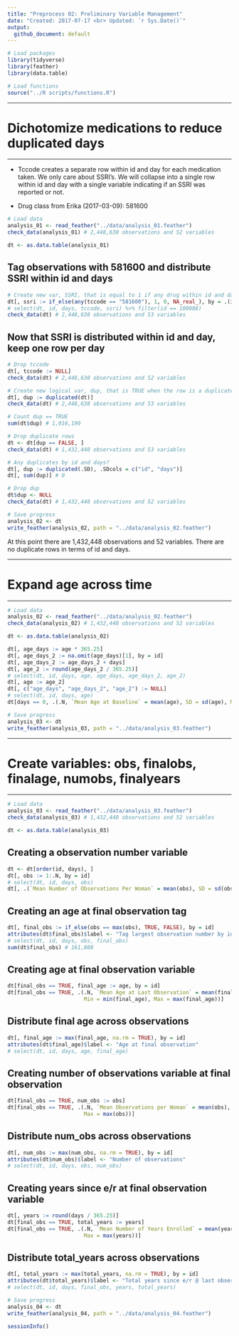 ```yaml
---
title: "Preprocess 02: Preliminary Variable Management"
date: "Created: 2017-07-17 <br> Updated: `r Sys.Date()`"
output: 
  github_document: default
---
```


```r
# Load packages
library(tidyverse)
library(feather)
library(data.table)

# Load functions
source("../R scripts/functions.R")
```

-------------------------------------------------------------------------------

# Dichotomize medications to reduce duplicated days

-------------------------------------------------------------------------------

* Tccode creates a separate row within id and day for each medication taken. We only care about SSRI's. We will collapse into a single row within id and day with a single variable indicating if an SSRI was reported or not.

* Drug class from Erika (2017-03-09): 581600

```r
# Load data
analysis_01 <- read_feather("../data/analysis_01.feather")
check_data(analysis_01) # 2,448,638 observations and 52 variables
```

```r
dt <- as.data.table(analysis_01)
```

## Tag observations with 581600 and distribute SSRI within id and days

```r
# Create new var, SSRI, that is equal to 1 if any drug within id and day is an SSRI
dt[, ssri := if_else(any(tccode == "581600"), 1, 0, NA_real_), by = .(id, days)]
# select(dt, id, days, tccode, ssri) %>% filter(id == 100088)
check_data(dt) # 2,448,638 observations and 53 variables
```

## Now that SSRI is distributed within id and day, keep one row per day 

```r
# Drop tccode
dt[, tccode := NULL]
check_data(dt) # 2,448,638 observations and 52 variables
```

```r
# Create new logical var, dup, that is TRUE when the row is a duplicate
dt[, dup := duplicated(dt)]
check_data(dt) # 2,448,638 observations and 53 variables
```

```r
# Count dup == TRUE
sum(dt$dup) # 1,016,190
```

```r
# Drop duplicate rows
dt <- dt[dup == FALSE, ]
check_data(dt) # 1,432,448 observations and 53 variables
```

```r
# Any duplicates by id and days?
dt[, dup := duplicated(.SD), .SDcols = c("id", "days")]
dt[, sum(dup)] # 0
```

```r
# Drop dup
dt$dup <- NULL
check_data(dt) # 1,432,448 observations and 52 variables
```

```r
# Save progress
analysis_02 <- dt
write_feather(analysis_02, path = "../data/analysis_02.feather")
```

At this point there are 1,432,448 observations and 52 variables. There are no duplicate rows in terms of id and days.









-------------------------------------------------------------------------------

# Expand age across time

-------------------------------------------------------------------------------

```r
# Load data
analysis_02 <- read_feather("../data/analysis_02.feather")
check_data(analysis_02) # 1,432,448 observations and 52 variables
```

```r
dt <- as.data.table(analysis_02)
```

```r
dt[, age_days := age * 365.25]
dt[, age_days_2 := na.omit(age_days)[1], by = id]
dt[, age_days_2 := age_days_2 + days]
dt[, age_2 := round(age_days_2 / 365.25)]
# select(dt, id, days, age, age_days, age_days_2, age_2)
dt[, age := age_2]
dt[, c("age_days", "age_days_2", "age_2") := NULL]
# select(dt, id, days, age)
dt[days == 0, .(.N, `Mean Age at Baseline` = mean(age), SD = sd(age), Min = min(age), Max = max(age))]
```

```r
# Save progress
analysis_03 <- dt
write_feather(analysis_03, path = "../data/analysis_03.feather")
```









-------------------------------------------------------------------------------

# Create variables: obs, finalobs, finalage, numobs, finalyears

-------------------------------------------------------------------------------

```r
# Load data
analysis_03 <- read_feather("../data/analysis_03.feather")
check_data(analysis_03) # 1,432,448 observations and 52 variables
```

```r
dt <- as.data.table(analysis_03)
```

## Creating a observation number variable

```r
dt <- dt[order(id, days), ]
dt[, obs := 1:.N, by = id]
# select(dt, id, days, obs)
dt[, .(`Mean Number of Observations Per Woman` = mean(obs), SD = sd(obs))]
```
			
## Creating an age at final observation tag

```r
dt[, final_obs := if_else(obs == max(obs), TRUE, FALSE), by = id]
attributes(dt$final_obs)$label <- "Tag largest observation number by id"
# select(dt, id, days, obs, final_obs)
sum(dt$final_obs) # 161,808
```

## Creating age at final observation variable

```r
dt[final_obs == TRUE, final_age := age, by = id]
dt[final_obs == TRUE, .(.N, `Mean Age at Last Observation` = mean(final_age), SD = sd(final_age), 
                        Min = min(final_age), Max = max(final_age))]
```

## Distribute final age across observations

```r
dt[, final_age := max(final_age, na.rm = TRUE), by = id]
attributes(dt$final_age)$label <- "Age at final observation"
# select(dt, id, days, age, final_age)
```

## Creating number of observations variable at final observation

```r
dt[final_obs == TRUE, num_obs := obs]
dt[final_obs == TRUE, .(.N, `Mean Observations per Woman` = mean(obs), SD = sd(obs), Min = min(obs), 
                        Max = max(obs))]
```

## Distribute num_obs across observations

```r
dt[, num_obs := max(num_obs, na.rm = TRUE), by = id]
attributes(dt$num_obs)$label <- "Number of observations"
# select(dt, id, days, obs, num_obs)
```

## Creating years since e/r at final observation variable

```r
dt[, years := round(days / 365.25)]
dt[final_obs == TRUE, total_years := years]
dt[final_obs == TRUE, .(.N, `Mean Number of Years Enrolled` = mean(years), SD = sd(years), Min = min(years), 
                        Max = max(years))]
```

## Distribute total_years across observations

```r
dt[, total_years := max(total_years, na.rm = TRUE), by = id]
attributes(dt$total_years)$label <- "Total years since e/r @ last observation"
# select(dt, id, days, final_obs, years, total_years)
```

```r
# Save progress
analysis_04 <- dt
write_feather(analysis_04, path = "../data/analysis_04.feather")
```

```r
sessionInfo()
```